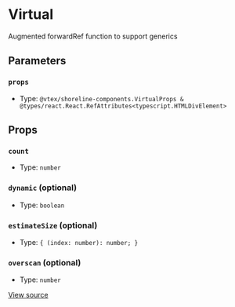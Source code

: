 # Virtual

Augmented forwardRef function to support generics

## Parameters

### `props`

- Type: `@vtex/shoreline-components.VirtualProps & @types/react.React.RefAttributes<typescript.HTMLDivElement>`

## Props

### `count`

- Type: `number`

### `dynamic` (optional)

- Type: `boolean`

### `estimateSize` (optional)

- Type: `{ (index: number): number; }`

### `overscan` (optional)

- Type: `number`

[View source](https://github.com/vtex/shoreline/blob/4b310ee4d/packages/components/src/virtual/virtual.tsx#L13)
